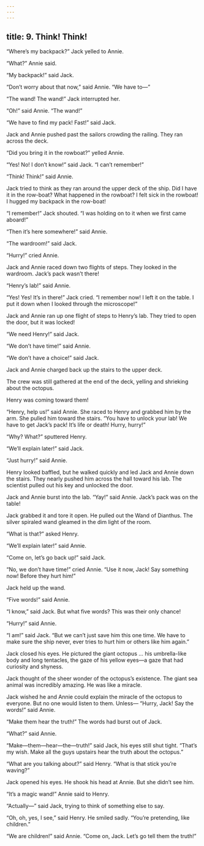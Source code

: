 ```yaml
---
---
---
```

title: 9. Think! Think!
---



“Where’s my backpack?” Jack yelled to Annie.

“What?” Annie said.

“My backpack!” said Jack.

“Don’t worry about that now,” said Annie. “We have to—”

“The wand! The wand!” Jack interrupted her.

“Oh!” said Annie. “The wand!”

“We have to find my pack! Fast!” said Jack.

Jack and Annie pushed past the sailors crowding the railing. They ran across the deck.

“Did you bring it in the rowboat?” yelled Annie.

“Yes! No! I don’t know!” said Jack. “I can’t remember!”

“Think! Think!” said Annie.

Jack tried to think as they ran around the upper deck of the ship. Did I have it in the row-boat? What happened in the rowboat? I felt sick in the rowboat! I hugged my backpack in the row-boat!

“I remember!” Jack shouted. “I was holding on to it when we first came aboard!”

“Then it’s here somewhere!” said Annie.

“The wardroom!” said Jack.

“Hurry!” cried Annie.

Jack and Annie raced down two flights of steps. They looked in the wardroom. Jack’s pack wasn’t there!

“Henry’s lab!” said Annie.

“Yes! Yes! It’s in there!” Jack cried. “I remember now! I left it on the table. I put it down when I looked through the microscope!”

Jack and Annie ran up one flight of steps to Henry’s lab. They tried to open the door, but it was locked!

“We need Henry!” said Jack.

“We don’t have time!” said Annie.

“We don’t have a choice!” said Jack.

Jack and Annie charged back up the stairs to the upper deck.

The crew was still gathered at the end of the deck, yelling and shrieking about the octopus.

Henry was coming toward them!

“Henry, help us!” said Annie. She raced to Henry and grabbed him by the arm. She pulled him toward the stairs. “You have to unlock your lab! We have to get Jack’s pack! It’s life or death! Hurry, hurry!”

“Why? What?” sputtered Henry.

“We’ll explain later!” said Jack.

“Just hurry!” said Annie.

Henry looked baffled, but he walked quickly and led Jack and Annie down the stairs. They nearly pushed him across the hall toward his lab. The scientist pulled out his key and unlocked the door.

Jack and Annie burst into the lab. “Yay!” said Annie. Jack’s pack was on the table!

Jack grabbed it and tore it open. He pulled out the Wand of Dianthus. The silver spiraled wand gleamed in the dim light of the room.

“What is that?” asked Henry.

“We’ll explain later!” said Annie.

“Come on, let’s go back up!” said Jack.

“No, we don’t have time!” cried Annie. “Use it now, Jack! Say something now! Before they hurt him!”

Jack held up the wand.

“Five words!” said Annie.

“I know,” said Jack. But what five words? This was their only chance!

“Hurry!” said Annie.

“I am!” said Jack. “But we can’t just save him this one time. We have to make sure the ship never, ever tries to hurt him or others like him again.”

Jack closed his eyes. He pictured the giant octopus … his umbrella-like body and long tentacles, the gaze of his yellow eyes—a gaze that had curiosity and shyness.



Jack thought of the sheer wonder of the octopus’s existence. The giant sea animal was incredibly amazing. He was like a miracle.

Jack wished he and Annie could explain the miracle of the octopus to everyone. But no one would listen to them. Unless— “Hurry, Jack! Say the words!” said Annie.

“Make them hear the truth!” The words had burst out of Jack.

“What?” said Annie.

“Make—them—hear—the—truth!” said Jack, his eyes still shut tight. “That’s my wish. Make all the guys upstairs hear the truth about the octopus.”

“What are you talking about?” said Henry. “What is that stick you’re waving?”

Jack opened his eyes. He shook his head at Annie. But she didn’t see him.

“It’s a magic wand!” Annie said to Henry.

“Actually—” said Jack, trying to think of something else to say.

“Oh, oh, yes, I see,” said Henry. He smiled sadly. “You’re pretending, like children.”

“We are children!” said Annie. “Come on, Jack. Let’s go tell them the truth!”
